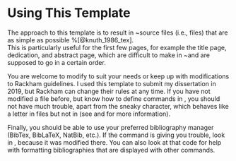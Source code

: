# Using This Template

The approach to this template is to result in \LaTeX~source files (i.e.,
\texttt{.tex} files) that are as simple as possible %[@knuth_1986_tex].  
This is particularly
useful for the first few pages, for example the title page, dedication, and
abstract page, which are difficult to make in \LaTeX~and are supposed to go in
a certain order.

You are welcome to modify \texttt{thesis-umich.cls} to suit your needs or keep
up with modifications to Rackham guidelines. I used this template to submit my
dissertation in 2019, but Rackham can change their rules at any time. If you
have not modified a \texttt{.cls} file before, but know how to define commands
in \TeX, you should not have much trouble, apart from the sneaky \verb=@=
character, which behaves like a letter in \texttt{.cls} files but not in
\texttt{.tex} (see \href{https://tex.stackexchange.com/q/8351/21027}{``What do
  \texttt{\textbackslash makeatletter} and \texttt{\textbackslash makeatother}
do?'' on \TeX\ StackOverflow} and
\href{https://tug.org/pipermail/tugindia/2002-January/000178.html}{``Makeatletter
and Makeatother'' on the \TeX\ Users Group} for more information).

Finally, you should be able to use your preferred bibliography manager (BibTex, BibLaTeX, NatBib, etc.). If the \texttt{\textbackslash bibliography} command is giving you trouble, look in \texttt{thesis-umich.cls}, because it was modified there. You can also look at that code for help with formatting bibliographies that are displayed with other commands.
